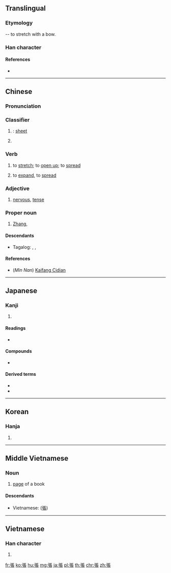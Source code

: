 {{also|张}}
==Translingual==
===Etymology===
{{Han compound|弓|長|t1=bow|c1=s|c2=p|ls=psc}} -- to stretch with a bow.

===Han character===
{{Han char|rn=57|rad=弓|as=08|sn=11|four=11232|canj=NSMV|ids=⿰弓長}}

====References====
* {{Han ref|kx=0359.190|dkj=09812|dj=0675.330|hdz=20997.050|uh=5F35|ud=24373|bh=B169|bd=45417}}

----

==Chinese==
{{zh-forms|s=张}}

===Pronunciation===
{{zh-pron
|m=zhāng
|c=zoeng3,zoeng1
|h=pfs=chông
|md=
|mn=chiang/tiong/tiuⁿ
|w=
|mc=y
|oc=y
|cat=cls,v,a,proper noun
}}

===Classifier===
{{zh-cls}}

# {{non-gloss definition|classifier for for flat things}}: [[sheet]]
#: {{zh-usex|一 張 地圖|a map}}
#: {{zh-usex|一 張 桌子|a table}}
# {{non-gloss definition|classifier for votes}}

===Verb===
{{zh-verb}}

# to [[stretch]]; to [[open up]]; to [[spread]]
#: {{zh-usex|張開|to open up, to spread}}
#: {{zh-usex|張口|to gape, to yawn}}
# to [[expand]], to [[spread]]
#: {{zh-usex|擴張|to expand, expansion}}
#: {{zh-usex|聲張|to make public, to disclose}}

===Adjective===
{{zh-adj}}

# [[nervous]], [[tense]]
#: {{zh-usex|緊張|nervous}}
#: {{zh-usex|張力|tension}}

===Proper noun===
{{zh-proper noun}}

# {{surname|lang=zh}} [[Zhang]], {{non-gloss definition|listed #24 of the ''{{w|Baijiaxing}}}}

====Descendants====
* Tagalog: {{l|tl|Chang}}, {{l|tl|Tiu}}, {{l|tl|Tiong}}

====References====
* (''Min Nan'') [http://kaifangcidian.com/han/minnan/%E5%BC%B5 Kaifang Cidian]

----

==Japanese==

===Kanji===
{{ja-kanji|grade=5|rs=弓08}}

# {{defn|lang=ja|sort=弓08}}

====Readings====
* {{ja-readings|on=[[ちょう]] (chō)|kun=[[はる]] ({{ja-l|張る}}, haru), [[はり]] ({{ja-l|張り}}, hari)}}

====Compounds====
* {{m|ja|出張||[[business trip]]|tr=しゅっちょう, shutchō|sc=Jpan}}

====Derived terms====
* {{l|ja|頑張る|tr=[[がんばる]], ganbaru}}
* {{l|ja|頑張って|tr=[[がんばって]], ganbatte}}

----

==Korean==

===Hanja===
{{ko-hanja|hangeul=[[장]]|eumhun=|rv=jang|mr=chang|y=cang}}

# {{defn|lang=ko|sort=弓08}}

----

==Middle Vietnamese==

===Noun===
{{head|mkh-mvi|noun|tr=blang}}

# [[page]] of a book

====Descendants====
* Vietnamese: {{l|vi|trang}} ([[張]])

----

==Vietnamese==

===Han character===
{{vi-hantu|[[trương]], [[trang]], [[chanh]], [[choang]], [[chương]], [[giương]], [[chăng]], [[chướng]], [[dăng]]|rs=弓08}}

# {{defn|lang=vi|sort=弓08}}

[[fr:張]]
[[ko:張]]
[[hu:張]]
[[mg:張]]
[[ja:張]]
[[pl:張]]
[[th:張]]
[[chr:張]]
[[zh:張]]
